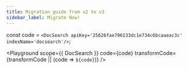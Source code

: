 ```yaml
---
title: Migration guide from v2 to v3
sidebar_label: Migrate Now!
---
```



const code = `<DocSearch apiKey='25626fae796133dc1e734c6bcaaeac3c' indexName='docsearch'/>`;

<Playground
  scope={{ DocSearch }}
  code={code}
  transformCode={transformCode || (code => `${code}`)}
/>
